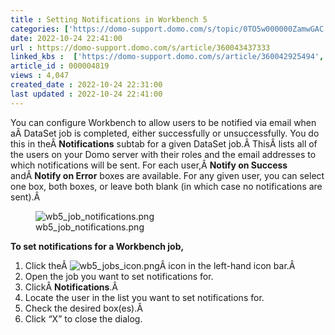```yaml
---
title : Setting Notifications in Workbench 5
categories: ['https://domo-support.domo.com/s/topic/0TO5w000000ZamwGAC']
date: 2022-10-24 22:41:00
url : https://domo-support.domo.com/s/article/360043437333
linked_kbs :  ['https://domo-support.domo.com/s/article/360042925494', 'https://domo-support.domo.com/s/knowledge-base', 'https://domo-support.domo.com/s/article/360043429953', 'https://domo-support.domo.com/s/article/360043437333', 'https://domo-support.domo.com/s/article/360043429933', 'https://domo-support.domo.com/s/article/360043429693', 'https://domo-support.domo.com/s/topic/0TO5w000000ZamwGAC', 'https://domo-support.domo.com/s/article/360043429913']
article_id : 000004819
views : 4,047
created_date : 2022-10-24 22:31:00
last updated : 2022-10-24 22:41:00
---
```




You can configure Workbench to allow users to be notified via email when aÂ DataSet job is completed, either successfully or unsuccessfully. You do this in theÂ **Notifications** subtab for a given DataSet job.Â ThisÂ lists all of the users on your Domo server with their roles and the email addresses to which notifications will be sent. For each user,Â **Notify on Success** andÂ **Notify on Error** boxes are available. For any given user, you can select one box, both boxes, or leave both blank (in which case no notifications are sent).Â 


![wb5_job_notifications.png](wb5_job_notifications.png)


**To set notifications for a Workbench job,**


1. Click theÂ ![wb5_jobs_icon.png](wb5_jobs_icon.png)Â icon in the left-hand icon bar.Â
2. Open the job you want to set notifications for.
3. ClickÂ **Notifications**.Â
4. Locate the user in the list you want to set notifications for.
5. Check the desired box(es).Â
6. Click "X" to close the dialog.